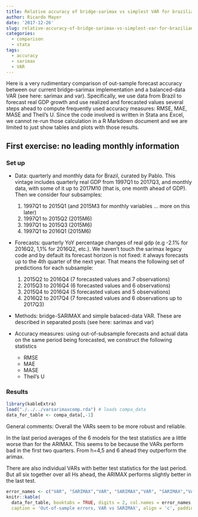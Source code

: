 ```yaml
---
title: Relative accuracy of bridge-sarimax vs simplest VAR for brazilian GDP
author: Ricardo Mayer
date: '2017-12-26'
slug: relative-accuracy-of-bridge-sarimax-vs-simplest-var-for-brazilian-gdp
categories:
  - comparison
  - stata
tags:
  - accuracy
  - sarimax
  - VAR
---
```



Here is a very rudimentary comparison of out-sample forecast accuracy between our current bridge-sarimax implementation and a balanced-data  VAR (see here: sarimax and var). Specifically, we use data from Brazil to forecast real GDP growth and use realized and forecasted values several steps ahead to compute frequently used accuracy measures: RMSE, MAE, MASE and Theil's U. Since the code involved is written in Stata ans Excel, we cannot re-run those calculation in a R Markdown document and we are limited to just show tables and plots with those results.


## First exercise: no leading monthly information

### Set up

- Data: quarterly and monthly data for Brazil, curated  by Pablo. This vintage includes quarterly  real GDP from 1997Q1 to 2017Q3, and monthly data, with some of it up to 2017M10  (that is, one month ahead of GDP).  Then we consider four subsamples:
    1.  1997Q1 to 2015Q1  (and 2015M3 for monthly variables ... more on this later)
    2.  1997Q1 to 2015Q2 (2015M6)
    3.  1997Q1 to 2015Q3 (2015M6)
    4.  1997Q1 to 2016Q1 (2015M6)
    
    
- Forecasts: quarterly YoY percentage changes of real gdp (e.g -2.1% for 2016Q2, 1,1% for 2016Q2, etc.). We haven't touch the sarimax legacy code and by default its forecast horizon is not fixed: it always forecasts up to the 4th quarter of the next year. That means the following set of predictions for each subsample:
    1.  2015Q2 to 2016Q4 (7 forecasted values and 7 observations)
    2.  2015Q3 to 2016Q4 (6 forecasted values and 6 observations)
    3.  2015Q4 to 2016Q4 (5 forecasted values and 5 observations)
    4.  2016Q2 to 2017Q4 (7 forecasted values and 6 observations up to 2017Q3)
    
    
- Methods: bridge-SARIMAX and  simple balaced-data VAR. These are described in separated posts (see here: sarimax and var) 
    

   
- Accuracy measures: using out-of-subsample forecasts and actual data on the same period being forecasted, we construct the following statistics
    - RMSE
    - MAE
    - MASE
    - Theil's U
   

### Results

```r
library(kableExtra)
load("./../../varsarimaxcomp.rda") # loads compa_data
data_for_table <- compa_data[,-1]
```



General comments: Overall the VARs seem to be more robust and reliable. 

In the last period averages of the 6 models for the test statistics are a little worse than for the ARIMAX. This seems to be because the VARs perform bad in the first two quarters. From h=4,5 and 6 ahead they outperform the arimax. 

There are also individual VARs with better test statistics for the last period. But all six together over all Hs ahead, the ARIMAX performs slightly better in the last test. 



```r

error_names <- c("VAR", "SARIMAX","VAR", "SARIMAX","VAR", "SARIMAX","VAR", "SARIMAX")
knitr::kable(
  data_for_table, booktabs = TRUE, digits = 2, col.names = error_names,
  caption = 'Out-of-sample errors, VAR vs SARIMAX', align = 'c', padding = 2) 

```






